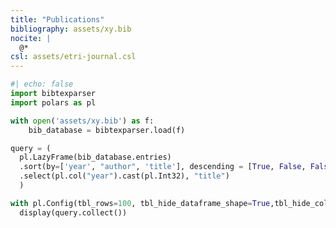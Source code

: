 ---
title: "Publications"
bibliography: assets/xy.bib
nocite: |
  @*
csl: assets/etri-journal.csl
---


```{python}
#| echo: false
import bibtexparser
import polars as pl

with open('assets/xy.bib') as f:
    bib_database = bibtexparser.load(f)

query = (
  pl.LazyFrame(bib_database.entries)
  .sort(by=['year', "author", 'title'], descending = [True, False, False])
  .select(pl.col("year").cast(pl.Int32), "title")
  )

with pl.Config(tbl_rows=100, tbl_hide_dataframe_shape=True,tbl_hide_column_data_types=True):
  display(query.collect())
  
```